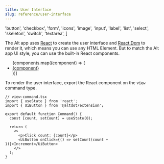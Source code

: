 ```yaml
---
title: User Interface
slug: reference/user-interface
---
```


  'button',
  'checkbox',
  'form',
  'icons',
  'image',
  'input',
  'label',
  'list',
  'select',
  'skeleton',
  'switch',
  'textarea',
]

The Alt app uses [React](https://react.dev/) to create the user interface and [React Dom](https://www.npmjs.com/package/react-dom) to render it, which means you can use any HTML Element. But to match the Alt app UI style, you can use the built-in React components.

<ul>
{components.map((component) => (
  <li key={component} style={{ textTransform: 'capitalize' }}>
    <a href={component}>
      {component}
    </a>
  </li>
))}
</ul>

To render the user interface, export the React component on the `view` command type.

```tsx
// view-command.tsx
import { useState } from 'react';
import { UiButton } from '@altdot/extension';

export default function Command() {
  const [count, setCount] = useState(0);

  return (
    <>
      <p>Click count: {count}</p>
      <UiButton onClick={() => setCount(count + 1)}>Increment</UiButton>
    </>
  );
}
```